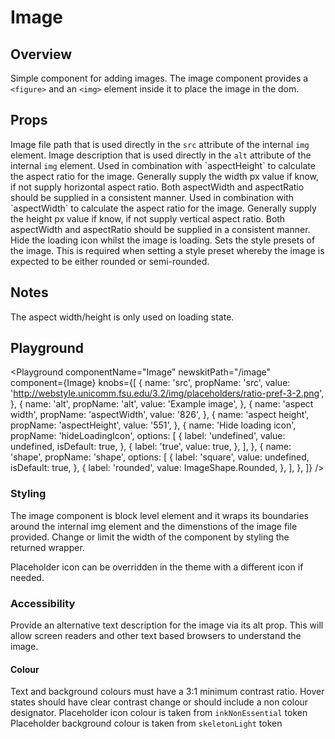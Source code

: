 


# Image

## Overview

Simple component for adding images.
The image component provides a `<figure>` and an `<img>` element inside it to place the image in the dom.

## Props

<LegacyBlock marginTop="sizing040">
  <Prop name="src" type="string">
    Image file path that is used directly in the <code>src</code> attribute of
    the internal <code>img</code> element.
  </Prop>
  <Prop name="alt" type="string">
    Image description that is used directly in the <code>alt</code> attribute of
    the internal <code>img</code> element.
  </Prop>
  <Prop name="aspectWidth" type="string|number">
    Used in combination with `aspectHeight` to calculate the aspect ratio for
    the image. Generally supply the width px value if know, if not supply
    horizontal aspect ratio. Both aspectWidth and aspectRatio should be supplied
    in a consistent manner.
  </Prop>
  <Prop name="aspectHeight" type="string|number">
    Used in combination with `aspectWidth` to calculate the aspect ratio for the
    image. Generally supply the height px value if know, if not supply vertical
    aspect ratio. Both aspectWidth and aspectRatio should be supplied in a
    consistent manner.
  </Prop>
  <Prop name="hideLoadingIcon" type="boolean" default={false}>
    Hide the loading icon whilst the image is loading.
  </Prop>
  <Prop name="stylePreset" type="string" default="maskPointed010">
    Sets the style presets of the image.
  </Prop>
  <Prop name="borderRadius" type="SizingKeys">
    This is required when setting a style preset whereby the image is expected
    to be either rounded or semi-rounded.
  </Prop>
</LegacyBlock>

## Notes

The aspect width/height is only used on loading state.

## Playground

<Playground
  componentName="Image"
  newskitPath="/image"
  component={Image}
  knobs={[
    {
      name: 'src',
      propName: 'src',
      value:
        'http://webstyle.unicomm.fsu.edu/3.2/img/placeholders/ratio-pref-3-2.png',
    },
    {
      name: 'alt',
      propName: 'alt',
      value: 'Example image',
    },
    {
      name: 'aspect width',
      propName: 'aspectWidth',
      value: '826',
    },
    {
      name: 'aspect height',
      propName: 'aspectHeight',
      value: '551',
    },
    {
      name: 'Hide loading icon',
      propName: 'hideLoadingIcon',
      options: [
        {
          label: 'undefined',
          value: undefined,
          isDefault: true,
        },
        {
          label: 'true',
          value: true,
        },
      ],
    },
    {
      name: 'shape',
      propName: 'shape',
      options: [
        {
          label: 'square',
          value: undefined,
          isDefault: true,
        },
        {
          label: 'rounded',
          value: ImageShape.Rounded,
        },
      ],
    },
  ]}
/>

### Styling

The image component is block level element and it wraps its boundaries around the internal img element and the dimenstions of the image file provided. Change or limit the width of the component by styling the returned wrapper.

Placeholder icon can be overridden in the theme with a different icon if needed.

### Accessibility

Provide an alternative text description for the image via its alt prop. This will allow screen readers and other text based browsers to understand the image.

#### Colour

Text and background colours must have a 3:1 minimum contrast ratio.
Hover states should have clear contrast change or should include a non colour designator.
Placeholder icon colour is taken from `inkNonEssential` token
Placeholder background colour is taken from `skeletonLight` token
